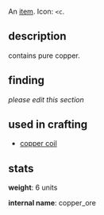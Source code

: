 {{FixTitle}}
An [[items|item]]. Icon: <code><nowiki>&lt;c</nowiki></code>.

== description ==

contains pure copper.

== finding ==

''please edit this section''

== used in crafting ==

* [[copper coil]]

== stats ==

'''weight''': 6 units

'''internal name''': copper_ore